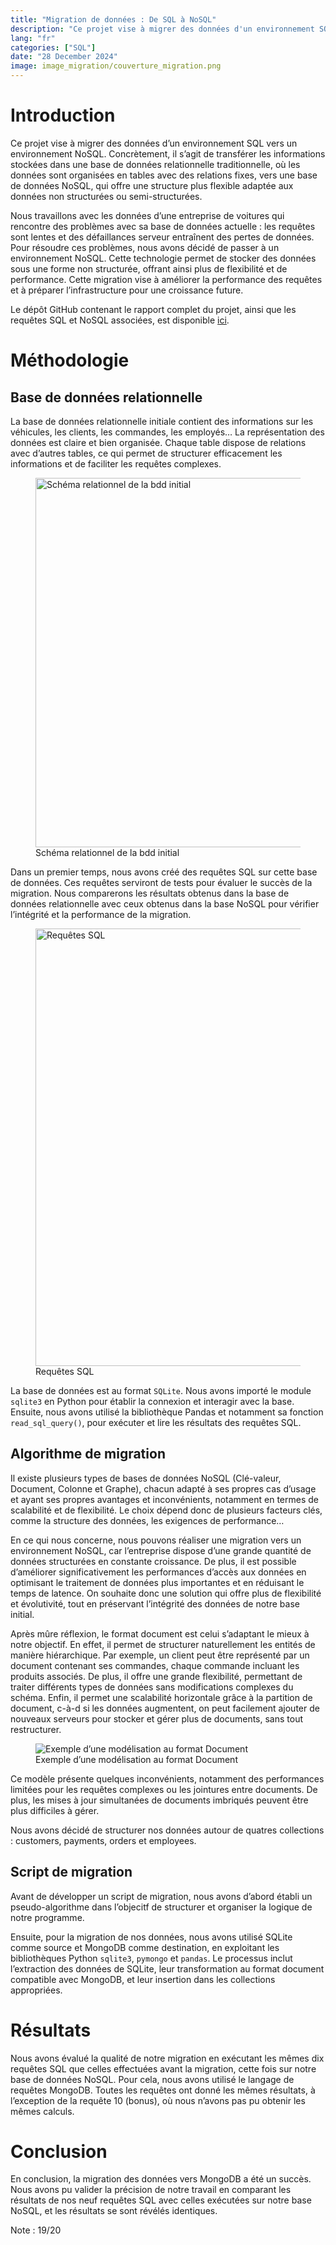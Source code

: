 ```yaml
---
title: "Migration de données : De SQL à NoSQL"
description: "Ce projet vise à migrer des données d'un environnement SQL vers un environnement NoSQL pour une entreprise automobile."
lang: "fr"
categories: ["SQL"]
date: "28 December 2024"
image: image_migration/couverture_migration.png
---
```


# Introduction

Ce projet vise à migrer des données d'un environnement SQL vers un environnement NoSQL. Concrètement, il s'agit de transférer les informations stockées dans une base de données relationnelle traditionnelle, où les données sont organisées en tables avec des relations fixes, vers une base de données NoSQL, qui offre une structure plus flexible adaptée aux données non structurées ou semi-structurées.

Nous travaillons avec les données d'une entreprise de voitures qui rencontre des problèmes avec sa base de données actuelle : les requêtes sont lentes et des défaillances serveur entraînent des pertes de données. Pour résoudre ces problèmes, nous avons décidé de passer à un environnement NoSQL. Cette technologie permet de stocker des données sous une forme non structurée, offrant ainsi plus de flexibilité et de performance. Cette migration vise à améliorer la performance des requêtes et à préparer l'infrastructure pour une croissance future.

Le dépôt GitHub contenant le rapport complet du projet, ainsi que les requêtes SQL et NoSQL associées, est disponible [ici](https://github.com/rachidsahli/Projet-but/tree/main/Migration_nosql).

# Méthodologie

## Base de données relationnelle

La base de données relationnelle initiale contient des informations sur les véhicules, les clients, les commandes, les employés... La représentation des données est claire et bien organisée. Chaque table dispose de relations avec d'autres tables, ce qui permet de structurer efficacement les informations et de faciliter les requêtes complexes.

![Schéma relationnel de la bdd initial](image_migration/schema_clasicmodel.png){fig-align="center" width="591"}

Dans un premier temps, nous avons créé des requêtes SQL sur cette base de données. Ces requêtes serviront de tests pour évaluer le succès de la migration. Nous comparerons les résultats obtenus dans la base de données relationnelle avec ceux obtenus dans la base NoSQL pour vérifier l'intégrité et la performance de la migration.

![Requêtes SQL](image_migration/exemple_requete_sql.png){fig-align="center" width="700"}

La base de données est au format `SQLite`. Nous avons importé le module `sqlite3` en Python pour établir la connexion et interagir avec la base. Ensuite, nous avons utilisé la bibliothèque Pandas et notamment sa fonction `read_sql_query()`, pour exécuter et lire les résultats des requêtes SQL.

## Algorithme de migration

Il existe plusieurs types de bases de données NoSQL (Clé-valeur, Document, Colonne et Graphe), chacun adapté à ses propres cas d’usage et ayant ses propres avantages et inconvénients, notamment en termes de scalabilité et de flexibilité. Le choix dépend donc de plusieurs facteurs clés, comme la structure des données, les exigences de performance...

En ce qui nous concerne, nous pouvons réaliser une migration vers un environnement NoSQL, car l'entreprise dispose d'une grande quantité de données structurées en constante croissance. De plus, il est possible d'améliorer significativement les performances d'accès aux données en optimisant le traitement de données plus importantes et en réduisant le temps de latence. On souhaite donc une solution qui offre plus de flexibilité et évolutivité, tout en préservant l'intégrité des données de notre base initial.

Après mûre réflexion, le format document est celui s’adaptant le mieux à notre objectif. En effet, il permet de structurer naturellement les entités de manière hiérarchique. Par exemple, un client peut être représenté par un document contenant ses commandes, chaque commande incluant les produits associés. De plus, il offre une grande flexibilité, permettant de traiter différents types de données sans modifications complexes du schéma. Enfin, il permet une scalabilité horizontale grâce à la partition de document, c-à-d si les données augmentent, on peut facilement ajouter de nouveaux serveurs pour stocker et gérer plus de documents, sans tout restructurer.

![Exemple d'une modélisation au format Document](image_migration/exemple_schema_document.png){fig-align="center"}

Ce modèle présente quelques inconvénients, notamment des performances limitées pour les requêtes complexes ou les jointures entre documents. De plus, les mises à jour simultanées de documents imbriqués peuvent être plus difficiles à gérer.

Nous avons décidé de structurer nos données autour de quatres collections : customers, payments, orders et employees.

## Script de migration

Avant de développer un script de migration, nous avons d’abord établi un pseudo-algorithme dans l'objecitf de structurer et organiser la logique de notre programme.

Ensuite, pour la migration de nos données, nous avons utilisé SQLite comme source et MongoDB comme destination, en exploitant les bibliothèques Python `sqlite3`, `pymongo` et `pandas`. Le processus inclut l'extraction des données de SQLite, leur transformation au format document compatible avec MongoDB, et leur insertion dans les collections appropriées.

# Résultats

Nous avons évalué la qualité de notre migration en exécutant les mêmes dix requêtes SQL que celles effectuées avant la migration, cette fois sur notre base de données NoSQL. Pour cela, nous avons utilisé le langage de requêtes MongoDB. Toutes les requêtes ont donné les mêmes résultats, à l’exception de la requête 10 (bonus), où nous n’avons pas pu obtenir les mêmes calculs.

# Conclusion

En conclusion, la migration des données vers MongoDB a été un succès. Nous avons pu valider la précision de notre travail en comparant les résultats de nos neuf requêtes SQL avec celles exécutées sur notre base NoSQL, et les résultats se sont révélés identiques.

Note : 19/20
